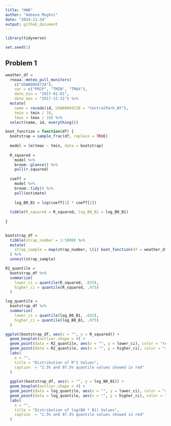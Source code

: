 ```yaml
---
title: "HW6"
author: "Adeena Moghni"
date: "2024-11-24"
output: github_document
---
```


```r
library(tidyverse)

set.seed(1)
```

## Problem 1

```r
weather_df = 
  rnoaa::meteo_pull_monitors(
    c("USW00094728"),
    var = c("PRCP", "TMIN", "TMAX"), 
    date_min = "2017-01-01",
    date_max = "2017-12-31") %>%
  mutate(
    name = recode(id, USW00094728 = "CentralPark_NY"),
    tmin = tmin / 10,
    tmax = tmax / 10) %>%
  select(name, id, everything())
```

```r
boot_function = function(df) {
  bootstrap = sample_frac(df, replace = TRUE)
  
  model = lm(tmax ~ tmin, data = bootstrap)
  
  R_squared = 
    model %>% 
    broom::glance() %>% 
    pull(r.squared)
  
  coeff = 
    model %>% 
    broom::tidy() %>% 
    pull(estimate)
  
    log_B0_B1 = log(coeff[1] * coeff[2])
  
  tibble(R_squared = R_squared, log_B0_B1 = log_B0_B1)
  
}
  
```

```r
bootstrap_df = 
  tibble(strap_number = 1:5000) %>% 
  mutate(
    strap_sample = map(strap_number, \(i) boot_function(df = weather_df))
  ) %>% 
  unnest(strap_sample)
```

```r
R2_quantile = 
  bootstrap_df %>% 
  summarize(
    lower_ci = quantile(R_squared, .025),
    higher_ci = quantile(R_squared, .975)
  )

log_quantile = 
  bootstrap_df %>% 
  summarize(
    lower_ci = quantile(log_B0_B1, .025),
    higher_ci = quantile(log_B0_B1, .975)
  )
```

```r
ggplot(bootstrap_df, aes(x = "", y = R_squared)) +
  geom_boxplot(outlier.shape = 4) +
  geom_point(data = R2_quantile, aes(x = "", y = lower_ci), color = "red") +
  geom_point(data = R2_quantile, aes(x = "", y = higher_ci), color = "red") +
  labs(
    x = "",
    title = "Distribution of R^2 Values",
    caption  = "2.5% and 97.5% quantile values showed in red"
  )
  
  ggplot(bootstrap_df, aes(x = "", y = log_B0_B1)) +
  geom_boxplot(outlier.shape = 4) +
  geom_point(data = log_quantile, aes(x = "", y = lower_ci), color = "red") +
  geom_point(data = log_quantile, aes(x = "", y = higher_ci), color = "red") +
  labs(
    x = "",
    title = "Distribution of log(B0 * B1) Values",
    caption  = "2.5% and 97.5% quantile values showed in red"
  )
```